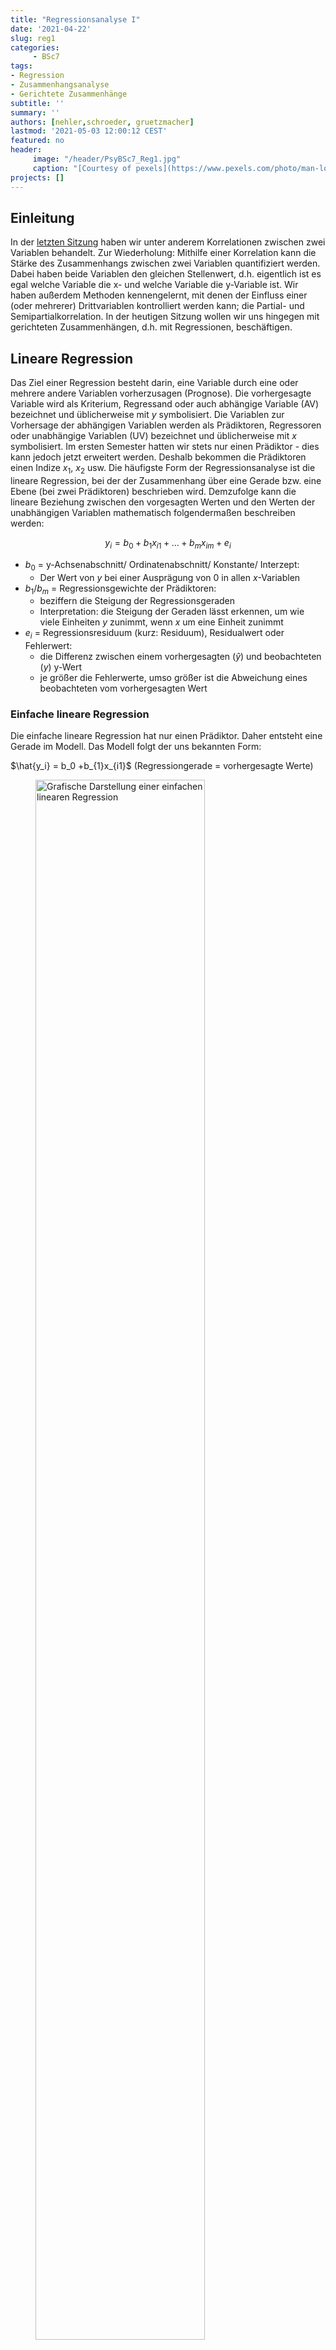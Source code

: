 ```yaml
---
title: "Regressionsanalyse I"
date: '2021-04-22'
slug: reg1
categories:
     - BSc7
tags:
- Regression
- Zusammenhangsanalyse
- Gerichtete Zusammenhänge
subtitle: ''
summary: ''
authors: [nehler,schroeder, gruetzmacher]
lastmod: '2021-05-03 12:00:12 CEST'
featured: no
header:
     image: "/header/PsyBSc7_Reg1.jpg"
     caption: "[Courtesy of pexels](https://www.pexels.com/photo/man-looking-in-binoculars-during-sunset-802412/)"
projects: []
---
```



## Einleitung

In der [letzten Sitzung](/post/partial) haben wir unter anderem Korrelationen zwischen zwei Variablen behandelt. Zur Wiederholung: Mithilfe einer Korrelation kann die Stärke des Zusammenhangs zwischen zwei Variablen quantifiziert werden. Dabei haben beide Variablen den gleichen Stellenwert, d.h. eigentlich ist es egal welche Variable die x- und welche Variable die y-Variable ist. Wir haben außerdem Methoden kennengelernt, mit denen der Einfluss einer (oder mehrerer) Drittvariablen kontrolliert werden kann; die Partial- und Semipartialkorrelation. In der heutigen Sitzung wollen wir uns hingegen mit gerichteten Zusammenhängen, d.h. mit Regressionen, beschäftigen.

## Lineare Regression

Das Ziel einer Regression besteht darin, eine Variable durch eine oder mehrere andere Variablen vorherzusagen (Prognose). Die vorhergesagte Variable wird als Kriterium, Regressand oder auch abhängige Variable (AV) bezeichnet und üblicherweise mit $y$ symbolisiert. Die Variablen zur Vorhersage der abhängigen Variablen werden als Prädiktoren, Regressoren oder unabhängige Variablen (UV) bezeichnet und üblicherweise mit $x$ symbolisiert. Im ersten Semester hatten wir stets nur einen Prädiktor - dies kann jedoch jetzt erweitert werden. Deshalb bekommen die Prädiktoren einen Indize $x_1$, $x_2$ usw. 
Die häufigste Form der Regressionsanalyse ist die lineare Regression, bei der der Zusammenhang über eine Gerade bzw. eine Ebene (bei zwei Prädiktoren) beschrieben wird. Demzufolge kann die lineare Beziehung zwischen den vorgesagten Werten und den Werten der unabhängigen Variablen mathematisch folgendermaßen beschreiben werden:

$$y_i = b_0 +b_{1}x_{i1} + ... +b_{m}x_{im} + e_i$$

* $b_0$ = y-Achsenabschnitt/ Ordinatenabschnitt/ Konstante/ Interzept:
    + Der Wert von $y$ bei einer Ausprägung von 0 in allen $x$-Variablen
    
* $b_{1}/ b_m$ = Regressionsgewichte der Prädiktoren:
    + beziffern die Steigung der Regressionsgeraden
    + Interpretation: die Steigung der Geraden lässt erkennen, um wie viele Einheiten $y$ zunimmt, wenn $x$ um eine Einheit zunimmt
* $e_i$ = Regressionsresiduum (kurz: Residuum), Residualwert oder Fehlerwert:
    + die Differenz zwischen einem vorhergesagten ($\hat{y}$) und beobachteten ($y$) y-Wert 
    + je größer die Fehlerwerte, umso größer ist die Abweichung eines beobachteten vom vorhergesagten Wert
    
### Einfache lineare Regression

Die einfache lineare Regression hat nur einen Prädiktor. Daher entsteht eine Gerade im Modell. Das Modell folgt der uns bekannten Form:

$\hat{y_i} = b_0 +b_{1}x_{i1}$ (Regressiongerade = vorhergesagte Werte)


![Grafische Darstellung einer einfachen linearen Regression](/post/Reg1.png){width="80%"}

### Multiple Regression (mehrere Prädiktoren)

Wenn wir nun 2 Prädiktoren haben, wird zwischen diesen und der abhängigen Variable eine Ebene aufgespannt. Die Modellgleichung lautet dabei wie bereits gezeigt:

$y_i = b_0 +b_{1}x_{i1} + b_{2}x_{i2} + e_i$


![Grafische Darstellung einer multiplen Regression](/post/Reg2.png){width="80%"}

Eine Erweiterung auf mehr als zwei Prädiktoren ist mathematisch problemlos möglich, aber grafisch nicht mehr schön darstellbar. Deshalb hören wir mit Zeichnungen an dieser Stelle auf.


## Berechnung der Regressionsgewichte $b_i$ mit Hilfe der händischen Formeln in `R`

In der Vorlesung haben Sie das Vorgehen zur Bestimmung der Regressionskoeffizienten $b_i$ kennen gelernt. Dies ist mit einem einfachen Taschenrechner, aber natürlich auch mit der Hilfe von `R` möglich. Diesen Einsatz wollen wir hier demonstieren.

Folgendes Anwednungsbeispiel setzen wir dabei ein: Eine Stichprobe von 100 Schüler:innen hat einen Lese- und einen Mathematiktest sowie zusätzlich einen allgemeinen Intelligenztest bearbeitet. Die Testleistungen sind untereinander alle positiv korreliert. Auch die beiden fachspezifischen Tests für Lesen (`reading`) und Mathematik (`math`) korrelieren substanziell.

Oft wird argumentiert, dass zum Lösen von mathematischen Textaufgaben auch Lesekompetenz erforderlich ist (z. B. bei Textaufgaben). Anhand des Datensatzes soll untersucht werden, wie stark sich die Mathematikleistungen durch Lesekompetenz und allgemeine Intelligenz vorhersagen lassen.

Die Formel lautet demnach:

$$y_{i,math} = b_0 +b_{reading}x_{i,reading} + b_{IQ}x_{i,IQ} + e_i$$
oder in Matrixform:

$$\begin{align}
\begin{bmatrix} y_1\\y_2\\y_3\\y_4\\...\\y_{100}\end{bmatrix} = b_{0} *
\begin {bmatrix}1\\1\\1\\1\\...\\1\end{bmatrix} + b_{reading} *
\begin {bmatrix}x_{reading1}\\x_{reading2}\\x_{reading3}\\x_{reading4}\\...\\y_{reading100}\end{bmatrix} + b_{IQ} *
\begin {bmatrix}x_{IQ1}\\x_{IQ2}\\x_{IQ3}\\x_{IQ4}\\...\\x_{IQ100}\end{bmatrix} +
\begin {bmatrix}e_1\\e_2\\e_3\\e_4\\...\\e_{100}\end{bmatrix}
\end{align}$$

Die Daten der Schüler:innen können Sie sich direkt ins Environment einladen.

```r
# Datensatz laden
load(url("https://pandar.netlify.app/post/Schulleistungen.rda"))
names(Schulleistungen)
```

Zusätzlich zu den bereits beschriebenen Variablen gibt es hier noch `female`, wobei eine `1` für eine weibliche Person steht. Diese Variable werden wir heute allerdings nicht nutzen. Die Variable `math` gibt die Leistungen der Schüler:innen im Mathematik-Test wieder. Diese sollen unsere abhängige Variable darstellen, weshalb wir sie einem Objekt namens `y` zuordnen.


```r
# Vektor y
y <- Schulleistungen$math
str(y)
```
Durch die Anwendung von `str` sehen wir, dass es sich bei dem Vektor erwartungsgemäß um einen numerischen handelt.

Als nächstes wollen wir unsere Prädiktoren vorbereiten. Diese werden gemeinsam in der Matrix `X` erfasst. Hierfür müssen wir die Spalten `reading` und `IQ` aus unserem Datensatz `Schulleistungen` auswählen.

```r
# Matrix X vorbereiten 
X <- as.matrix(Schulleistungen[,c("reading", "IQ")])      
```

Anschließend wird noch eine Spalte mit Einsen benötigt, die für die Regressionskonstante eintritt. Da die Regressionskonstante für alle Personen den selben Einfluss hat, können die zugehörigen $x_0$ Werte mit 1 beschrieben werden. Wir nennen den Vektor zunächst `constant`. Erstellt wird er mit der Funktion `rep`. Diese sorgt dafür, dass 1en (erstes Argument) wiederholt werden - und dabei genau `nrow(X)` Mal, da die Anzahl der Zeilen von `X` die Anzahl der Personen beschreibt. Typischerweise steht die Regressionskonstante als erstes, weshalb der 1en Vektor `constant` als erstes in `cbind` eingeht. Wir fügen als zweites die vorher erstellte Matrix `X` ein und überschreiben diese.

```r
# Matrix X erweitern
constant <- rep(1,nrow(X))
X <- cbind(constant, X)                         
head(X)
```

Durch die Betrachtung der ersten 6 Zeilen mit `head` sehen wir, dass unsere Zusammenführung funktioniert hat. In handschriftlicher Notation würden unsere beiden erstellten Vektoren nun folgendermaßen aussehen. 

\begin{align}y = \begin{bmatrix}451,98\\589,65\\509,33\\560,43\\...\\603,18\end{bmatrix}\end{align}

\begin{align}X = \begin{bmatrix}1 & 449,59 & 81,78\\1 & 544,85 & 106,76\\1 & 331,35 & 99,14\\1 & 531,54 & 111,91\\ ... & ... & ... \\1 & 487,22 & 106,13\end{bmatrix}\end{align}

Mit `X` und `y` in unserem Environment können wir nun in die Berechnung starten.

### Vorgehen bei der Berechnung der Regressionsgewichte:

Die Regressionsgewichte in der multiplen Regression können mit folgender Formel geschätzt werden:

$$\hat{b} = (X'X)^{-1}X'y$$

Wir wollen zunächst die Gleichung in einzelne Schritte zerlegen, um die nötigen Notationen in `R` kennenzulernen.

1. Berechnung der Kreuzproduktsumme (X’X)
2. Berechnung der Inversen der Kreuzproduktsumme ($(X'X)^{-1}$)
3. Berechnung des Kreuzproduksummenvektors (X'y)
4. Berechnung des Einflussgewichtsvektor

#### 1. Berechnung der Kreuzproduktsumme (X’X)

Die Kreuzproduktsumme (X'X) wird berechnet, indem die transponierte Matrix X (X') mit der Matrix X multipliziert wird. Die transponierte Matrix X' erhalten Sie in R durch die Befehl `t(X)`.

```r
t(X) # X' erhalten Sie durch t(X)
```

\begin{align}X=\begin{bmatrix}1 & 449,59 & 81,78\\1 & 544,85 & 106,76\\1 & 331,35 & 99,14\\1 & 531,54 & 111,91\\... & ... & ... \\1 & 487,22 & 106,13\end{bmatrix}\end{align}


\begin{align}X'=\begin{bmatrix} 1 & 1 & 1 & 1 & ... & 1\\449,58 & 544,85 & 331,35 & 531,54 & ... & 487,22\\81,78 & 106,76 & 99,14 & 111,91 & ... & 106,13\end{bmatrix}\end{align}

Wir nennen das Kreuzprodukt an dieser Stelle `X.X` und nicht `X'X`, da dies mit der Bedeutung von ' in der Sprache nicht funktioniert. Für das Erstellen der Kreuzproduktsumme muss das normale Zeichen für die Multiplikation `*` von zwei `%`-Zeichen umschlossen werden. An dieser Stelle würde sonst auch eine Fehlermeldung resultieren, aber bei quadratischen Matrizenist der Unterschied von Bedeutung.

```r
# Berechnung der der Kreuzproduktsumme X’X in R
X.X <- t(X) %*% X       
X.X
```

Die zugehörige handschriftliche Notation würde demnach so aussehen:

\begin{align}X'X=\begin{bmatrix}100,00 & 49606,60 & 9813,43\\49606,61 & 25730126,10 & 4962448,08\\9813,43 & 4962448,10 & 987595,82\end{bmatrix}\end{align}

#### 2. Berechnung der Inversen der Kreuzproduktsumme $(X'X)^{-1}$

Die Inverse der Kreuzproduktsumme kann in R durch den `solve()` Befehl berechnet werden.

```r
# Berechnung der Inversen (mit Regel nach Sarrus) in R
solve(X.X)
```

\begin{align}(X'X)^{-1}= \begin{bmatrix}0,42 & -1,56e^{-04} & -3,39^{-03}\\-0,00 & 1,32e^{-06} & -5,06e^{-06}\\-0,00 & -5,06e^{-06} & 6,01e^{-05}\end{bmatrix}\end{align}

#### 3. Berechnung des Kreuzproduktsummenvektors (X'y)

Der Kreuzproduktsummenvektor (X'y) wird durch die Multiplikation der transponierten X Matrix (X') und des Vektors y berechnet.  


\begin{align}X'=\begin{bmatrix}1 & 1 & 1 & 1 & ... & 1\\449,58 & 544,85 & 331,35 & 531,54 & ... & 487,22\\81,78 & 106,76 & 99,14 & 111,91 & ... & 106,13\end{bmatrix}\end{align}

\begin{align}y=\begin{bmatrix}451,98\\589,65\\509,33\\560,43\\...\\603,18\end{bmatrix}\end{align}

Die Verwendung von `%*%` zum Bilden des Kreuzprodukts und der Funktion `t()` zum Transponieren haben wir bereits kennen gelernt und können hier problemlos den Code schreiben.

```r

#Berechnung des Kreuzproduksummenvektors X`y in R
X.y <- t(X) %*% y        
X.y

```

\begin{align}X'y=\begin{bmatrix}56146,45\\28313059,77\\5636931,00\end{bmatrix}\end{align}


#### 4. Berechnung des Einflussgewichtsvektors

Die geschätzten Regressionsgewichte nach dem Kriterium der kleinsten Quadrate werden berechnet, indem die Inverse der Kreuzproduktsumme $((X'X)^{-1})$ mit dem Kreuzproduktsummenvektor (X'y) multipliziert wird.   

\begin{align}(X'X)^{-1}= \begin{bmatrix}0,42 & -1,56e^{-04} & -3,39^{-03}\\-0,00 & 1,32e^{-06} & -5,06e^{-06}\\-0,00 & -5,06e^{-06} & 6,01e^{-05}\end{bmatrix}\end{align}

\begin{align}X'y=\begin{bmatrix}56146,45\\28313059,77\\5636931,00\end{bmatrix}\end{align}


```r

# Berechnung des Einflussgewichtsvektor in R
b_hat <- solve(X.X) %*% X.y     # Vektor der geschätzten Regressionsgewichte
b_hat
```


\begin{align}\hat{b}=\begin{bmatrix}58,17\\-0,04\\5,31\end{bmatrix}\end{align}


#### Vorhersage der Mathematikleistung

Den Vektor mit den vorhergesagten Werten von y ($\hat{y}$) können Sie durch die Multiplikation der Matrix $X$ mit den Regressionsgewichten ($\hat{b}$) berechnen.


```r
y_hat <- X %*% b_hat # Vorhersagewerte für jede einzelne Person 
head(y_hat)

```
\begin{align}
\hat{y}_{math} = \begin{bmatrix}476,29\\605,51\\572,71\\633,37\\...\\604,22\end{bmatrix}
\end{align}


### Berechnung der standardisierten Regressionsgewichte 

Bisher wurden  nur die *unstandardisierten Regressionsgewichte* berechnet. Diese haben den Vorteil leichter interpretierbar zu sein. So wird das unstandardisierte Regressionsgewicht folgendermaßen interpretiert: wenn sich die unabhängige Variable um eine Einheit verändert, verändert sich die abhängige Variable um den unstandardisierten Koeffizienten. Der Nachteil dieser unstandardisierten Regressionsgewichte ist jedoch, dass die Regressionsgewichte nicht zwischen verschiedenen Prädiktoren vergleichbar sind. Demzufolge kann anhand der Größe der Regressionsgewichte nicht gesagt werden, welcher Regressionskoeffizient, d.h. welcher Prädiktor, eine stärkere Erklärungskraft hat.

Daher werden die Regressionsgewichte häufig standardisiert. Durch die Standardisierung sind die Regressionsgewichte nicht mehr von der ursprünglichen Skala abhängig und haben daher den Vorteil, dass sie miteinander verglichen werden können. Allerdings sind die *standardisierten Regressionsgewichte* nicht mehr so leicht zu interpretieren. Die Interpretation der standardisierten Regressionsgewichte lautet: wenn sich die unabhängige Variable um eine Standardabweichung erhöht (und unter Kontrolle weiterer unabhängiger Variablen), so beträgt die erwartete Veränderung in der abhängigen Variable $\beta$ Standardabweichungen (das standardisierte Interzept ist Null).

Die standardisierten Regressionsgewichte können bestimmt werden, indem zunächst alle Variablen standardisiert werden. Dafür haben wir bereits im letzten Semester den Befehl `scale` kennen gelernt. Wir wenden ihn auf die Werte der abhängigen Variable `y` und die der Prädiktoren `X` an. 

```r
#Berechnung der standardisierten Regressionsgewichte
y_s <- scale(y) # Standardisierung y
X_s <- scale(X) # Standardisierung X
head(X_s)
```

Bei der Ansicht des standardisierten Objektes `X_s` sehen wir, dass die alle Werte in der ersten Spalte nun `NaN` sind. Dies liegt daran, dass in dieser Spalte ja keine Streuung vorhanden ist und die Standardisierung somit nicht funktioniert. Für die Berechnung der Regressionsgewichte im standardisierten Fall sollten auch hier wieder 1en stehen, weshalb wir alle Werte in der Spalte mit 1 ersetzen müssen.

```r
X_s[,1] <- 1    # Einsenvektor wieder auffüllen
```

Die bereits im unstandardisierten Fall zur Bestimmung der Regressionsgewichte könnten nun wieder einzeln durchgeführt werden. Allerdings kann man diese natürlich auch in einer Zeile Code durchführen, was hier demonstriert wird. 

```r
b_hat_s <- solve(t(X_s)%*% X_s) %*% t(X_s)%*%y_s #Regressionsgewichte aus den standardisierten Variablen
round(b_hat_s, 3)
```

Wir sehen im Ergebnis, dass die Regressionskonstante 0 ist. Die lineare Regression geht stets durch den Mittelwert aller Variablen. Durch die Standardisierung ist dieser für jede Variable 0, wodurch der Punkt (0/0/0) durchlaufen werden muss. Weiterhin erkennen wir, dass der Einfluss des IQs der Lesefähigkeit deskriptiv überlegen ist. 

### Berechnung des globalen Signifikanztest

Deskriptiv haben wir nun ein Modell aufgestellt. Wie auch im letzten Semester stellt sich aber die Frage, ob wir dieses auch auf die Population übertragen können. Der Test des gesamten Modells wird auch als Omnibus-Test bezeichnet. Wir wollen im ersten Schritt betrachten, wie viel Varianz unser Modell erklären kann und es im Anschluss dann auf Signifikanz testen.

#### Determinationskoeffizient $R^2$

Der Determinationskoeffizient $R^2$ gibt an wieviel Varianz in der abhängigen Variable durch die unabhängigen Variablen erklärt werden kann. Dafür müssen die Quadratsummen bestimmt werden, die die Streuung der Variablen repräsentieren. Einfach gesagt, hat die abhängige Variable eine totale Quadratsumme, die in einen durch die Regression erklärten und einen nicht erklärten Teil geteilt werden kann. 

$Q_{tot} = Q_d + Q_e$

Die totale Quadratsumme wird bestimmt, indem die Abweichungen aller Fälle vom Mittelwert der Variablen bestimmt werden. 

```r
Q_t <- sum((y - mean(y))^2)          # Fehlerquadratsumme
Q_t
```

Der erklärte Teil wird auch als Regressionsquadratsumme bezeichnet und mit $Q_d$ repräsentiert. 

```r
Q_d <- sum((y_hat - mean(y))^2)    # Regressionsquadratsumme
Q_d
```

Der nicht erklärte Anteil wird als Fehlerquadratsumme $Q_e$ bezeichnet. Hierbei wird die Abweichung unserer vorhergesagt Werte $\hat{y}_{i}$ vom wahren Wert der Personen $y$ bestimmt.

```r
Q_e <- sum((y - y_hat)^2)          # Fehlerquadratsumme
Q_e
```

Die Summe aus aus der Regressionsquadratsumme und der Fehlerquadratsumme ergibt die totale Quadratsumme. Wir können also überprüfen, ob unsere bisherigen Berechnungen plausibel sind. Aufgrund der großen Zahlen kann es zu kleinen Ungenauigkeiten kommen, weshalb wir hier die Nachkommastellen durch Rundung auf zwei reduzieren.

```r
round(Q_t,2) == round(Q_d + Q_e, 2)
```

Spannender ist jedoch, dass wir durch den Quotient aus der Regressionsquadratsumme und der totalen Quadratsumme den Anteil der erklärten Varianz simpel bestimmen können.

$R^2= \dfrac{Q_d}{Q_d + Q_e}$

```r
R2 <- Q_d / (Q_d + Q_e)            # Determinationskoeffizient R^2
# Alternativ Q_d / Q_t
```

$R^2= \dfrac{Q_d}{Q_d + Q_e} = \dfrac{`r round (Q_d,2)`}{`r round (Q_d,2)` + `r round (Q_e,2)`} = `r round (R2,2)`$

`r round (R2,2)` der Varianz in der Mathematikliestung können demnach durch unser Modell erklärt werden.


#### F-Wert

Der F-Wert dient zur Überprüfung der Gesamtsignifikanz des Modells. Er sagt aus, ob der Determinationskoeffizient $R^2$ signifikant von 0 verschieden ist. Der empirische Testwert wird über die folgende Formel bestimmt.

$F_{omn} = \dfrac{\dfrac{R^2}{m}}{\dfrac{1-R^2}{n-m-1}}$

$R^2$ haben wir bereits im vorherigen Abschnitt bestimmt. Ergänzend müssen wir also noch $n$ und $m$ bestimmen. $n$ ist die Anzahl an Peronen oder Fällen in unserem Datensatz. Diese können wir beispielweise über die Länge `length` des Objekts mit den abhängigen Varibalen `y` bestimmen. $m$ beschreibt die Anzahl der Prädiktoren. Wenn wir dies von `R` automatisch bestimmen lassen wollen, können wir die Anzahl der Spalten `ncol` unserer Prädiktorenmatrix `X` bestimmen. Allerdings müssen wir bedenken, dass wir noch eine Spalten mit 1en hinzugefügt haben. Diese muss von der Zahl der Spalten also noch abgezogen werden. 

```r
n <- length(y)                     # Fallzahl (n=100)
m <- ncol(X)-1                     # Zahl der Prädiktoren (m=2)
F_omn <- (R2/m) / ((1-R2)/(n-m-1)) # empirischer F-Wert
F_omn
```


$F_{omn} = \dfrac{\dfrac{R^2}{m}}{\dfrac{1-R^2}{n-m-1}} = \dfrac{\dfrac{`r round(R2,2)`}{`r m`}}{\dfrac{1-`r round(R2,2)`}{`r n`-`r m`-1}} = `r round(F_omn,2)`$

Der berechnete Wert entspricht einem empirischen Wert, der mit einem kritischen Wert verglichen werden muss, um die Signifikanz zu bewerten. Hierfür müssen wir in die F-Verteilung schauen. Die zugehörigen Freiheitsgrade können aus den bereits berechneten $m$ und $n$ bestimmt werden.

$df_1 = 2, df_1 = n-m-1 = `r n`-`r m`-1 =`r n-m-1`$

Zusätzlich benötigen wir natürlich noch ein $\alpha$-Fehler, der auch hier häufig auf 5% gesetzt wird. Im letzten Semester haben wir gelernt, dass wir Quantile aus Verteilungen mit dem Präfix `q` und dann dem Familiennamen (bspw. `qnorm` oder `qt`)  ausgeben können. Wenig überraschend funktioniert an dieser Stelle also der Befehl `qf`. 

```r
F_krit <- qf(.95, df1=m, df2=n-m-1)  # kritischer F-Wert (alpha=5%)
```

$F_{krit}(\alpha=.05, df_1=2, df_2= 97)= `r round (F_krit,2)`$

Für eine Signifikanzentscheidung müssen die F-Werte nun miteinander verglichen werden. 

```r
F_krit < F_omn  # Vergleich durch logische Überprüfung
```

Da der kritische Wert kleiner ist, verwerfen wir die Nullhypothese. Das Gesamtmodell wird als signifikant angesehen. Man kann anstatt des kritischen Wertes auch einfach den $p$-Wert bestimmen, der zu unserem empirischen `F_omn` korrespondiert. Für die Bestimmung von Wahrscheinlichkeiten in Verteilungen haben wir den Präfix `p` kennen gelernt. Mit Angabe der zugehörigen Freiheitsgrade können wir den $p$-Wert erhalten und mit unserem $\alpha$ vergleichen. 

```r
p <- 1-pf(F_omn, m, n-m-1)           # p-Wert
p < 0.05
```

$p=`r sprintf(format(1-pf(F_omn, m, n-m-1), digits = 3, trim = TRUE, scientific = FALSE))`$

Das Ergebnis ist hier natürlich das gleiche - die Nullhypothese wird verworfen.

## Berechnung der Regression mit `lm`-Funktionen in `R`

Im ersten Semester haben wir bereits die einfache lineare Regression in `R` durchgeführt. Natürlich gibt es auch für die multiple lineare Regression eine Funktionalität. Wir werden uns zunächst den unstandardisierten und dann den standardisierten Fall anschauen und auch nochmal die Interpretation klar machen.

### Unstandardisierte Regression

Für die Schätzung von Regressionsmodellen kann, wie im Fall mit einem Prädiktor, die Basis-Funktion `lm` verwendet werden. Verschiedene Prädiktoren werden alle hinter der Tilde `~` aufgeführt und mit dem `+`-Zeichen getrennt. Wir wollen hier weiterhin in unserem Datensatz `Schulleistungen` die Mathematikleistung (`math`) durch die Leseleistung (`reading`) und den IQ (`IQ`) vorhersagen. Die beiden Prädiktoren werden nach der vorangegangenen Beschreibung also mit `+` getrennt.

```r
# Regressionsanalyse mit lm
reg <- lm(math ~ reading + IQ, data = Schulleistungen)
```

Nun wollen wir überprüfen, ob die Ergebnisse den händisch berechneten entsprechen. Eine gute Übersicht über das Modell erhält man mit der Funktion `summary`. 

```r
summary(reg)
```

Die Übereinstimmung mit den händisch berechneten Regressionsgewichten wird bereits deutlich. Im nächsten Abschnitt befassen wir uns nochmal genauer mit der Interpretation.

#### Ergebnisinterpretation unstandardisierte Regression

* die Lesekompetenz und allgemeine Intelligenz erklären gemeinsam 48,73% der Varianz in der Mathematiktestleistung
* Dieser Varianzanteil ist signifikant von null verschieden
* Regressionsgewichte:
    + Regressionskonstante $b_0$:
        + Der Erwartungswert der Mathematikleistung für ein Individuum mit null Punkten im IQ und null Punkten in Lesekompetenz beträgt 58,17 Punkte.
    + Regressionsgewicht $b_1$:
        + bei einem Punkt mehr in der Lesekompetenz und unter Kontrolle (Konstanthaltung) des IQ beträgt die erwartete Veränderung in der Mathematikleistung `r round(b_hat[2],2)` Punkte.
        + Der Einfluss von Lesekompetenz auf Mathematikleistung ist nicht signfikant von null verschieden ($p=`r round(summary(reg)$coefficients[,4][2], 3)`$)
    + Regressionsgewicht $b_2$:
        + unter Kontrolle (Konstanthaltung) der Lesekompetenz beträgt die erwartete Veränderung in der Mathematikleistung bei einem Punkt mehr im IQ `r round(b_hat[3],2)` Punkte.
        + Der Einfluss der allgemeinen Intelligenz auf Mathematikleistung ist signfikant von null verschieden ($p=`r summary(reg)$coefficients[,4][3]`$)    




### Standardisierte Regression

Zur Durchführung der standardisierten Regression könnten wir natürlich händisch alle Variablen mit `scale` standardisieren und dann in `lm` übergeben. Es gibt aber auch eine bereits geschriebene Funktion `lm.beta` aus dem gleichnamigen Paket `lm.beta`, die für uns eine zusätzliche Anzeige der standardisierten Regressionsgewichte bereit hält.. Das Paket haben wir im normalen Ablauf der Tutorials noch nicht insatlliert, weshalb wir hier nochmal darauf verweisen.

```r
install.packages("lm.beta") #Paket installieren (wenn nötig)
```

Nach der (ggf. nötigen) Installation müssen wir das Paket für die Bearbeitung laden.

```r
library(lm.beta)
```

Die Funktion `lm.beta` muss auf ein Ergebnis der normalen `lm` Funktion angewendet werden. Wir haben dieses Ergebnis im Objekt `reg` hinterlegt. Anschließend wollen wir uns für die Interpreation wieder das `summary` ausgeben lassen. Natürlich kann man diese Schritte auch mit der Pipe lösen, was als Kommentar noch aufgeführt ist. 

```r
# Ergebnisausgabe einschließlich standardisierter Koeffizienten mit lm.beta
reg_s <- lm.beta(reg)
summary(reg_s)         # reg |> lm.beta() |> summary()
```

Wir sehen, dass die ursprüngliche Ausgabe um die Spalte `standardized` erweitert wurde. Ansonsten ändert sich an der Ausgabe nichts, weshalb wir uns im folgenden Abschnitt der Interpreation auf diese Spalte konzentrieren.

#### Ergebnisinterpretation standardisierte Regression

* Standardisierte Regressionsgewichte
    + Standardisiertes Regressionsgewicht $\beta_0$: Der Achsenabschnitt ist null, da die Ebene durch den Punkt der Mittelwerte aller Variablen geht (0/0/0).
    + Standardisiertes Regressionsgewicht $\beta_1$: Unter Kontrolle (Konstanthaltung) des IQ beträgt die erwartete Veränderung in der Mathematikleistung bei einer Standardabweichung mehr in Lesekompetenz `r round(b_hat_s[2],2)` Standardabweichungen.
    + Standardisiertes Regressionsgewicht $\beta_2$: Unter Kontrolle (Konstanthaltung) der Lesekompetenz beträgt die erwartete Veränderung in der Mathematikleistung bei einer Standardabweichung mehr im IQ `r round(b_hat_s[3],2)` Standardabweichungen.

Verweis zu letzter Sitzung: In solch einer multiplen Regression können Suppressoreffekte gut aufgedeckt werden. Diese zeigen sich dann, wenn die $\beta$ Gewichte in der multiplen Regression dem Betrag nach größer sind, als deren korrespondierende $\beta$ Gewichte in einer einfachen Regression. Dies ist in unserem Beispiel jedoch nicht der Fall.
    
***

## R-Skript
Den gesamten `R`-Code, der in dieser Sitzung genutzt wird, können Sie [`r fontawesome::fa("download")` hier herunterladen](/post/PsyBSc7_R_Files/Regression-I.R).

